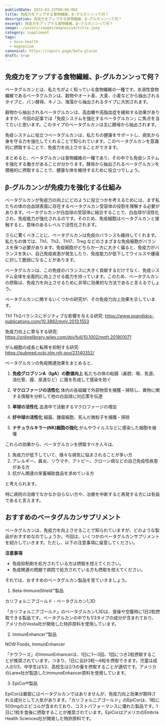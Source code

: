 ```yaml
---
publishDate: 2023-03-23T00:00:00Z
title: 免疫力をアップする食物繊維、β-グルカンンって何？
description: 免疫力をアップする食物繊維、β-グルカンンって何？
excerpt: 免疫力をアップする食物繊維、β-グルカンンって何？
image: ~/assets/images/magnesium/title.jpeg
category: suppliment
tags:
  - bore-health
  - magnesium
canonical: https://sapuri.page/beta-glucan
draft: true
---
```



## 免疫力をアップする食物繊維、β-グルカンンって何？

ベータグルカンとは、私たちがよく知っている食物繊維の一種です。水溶性食物繊維であるベータグルカンは、穀物やオート麦、大麦、小麦などから抽出されるタイプと、パン酵母、キノコ、海藻から抽出されるタイプに大別されます。

穀物から抽出されるベータグルカンは、高血糖や高脂血症を緩和する効果がありますが、今回の記事では「免疫システムを強化するベータグルカン」に焦点を当てたいと思います。このタイプのベータグルカンは主に酵母から抽出されます。

免疫システムに役立つベータグルカンは、私たちの健康をサポートし、病気から身を守る力を強化してくれることで知られています。このベータグルカンを意識的に摂取することで、免疫力を向上させることができます。

まとめると、ベータグルカンは食物繊維の一種であり、その中でも免疫システムを強化する働きがあることが分かります。酵母から抽出されるベータグルカンを積極的に摂取することで、健康な体を維持するために役立つでしょう。

## β-グルカンンが免疫力を強化する仕組み

ベータグルカンが免疫力の向上にどのように役立つかを考えるためには、まず私たちの体の白血球表面に存在するベータグルカン受容体の役割を理解する必要があります。ベータグルカンが白血球の受容体に結合することで、白血球が活性化され、免疫能力が強化されるのです。そのため、免疫細胞はベータグルカンと接触すると、意味のあるレベルで活性化されます。

さらに驚くべきことに、ベータグルカンは免疫のバランスも維持してくれます。私たちの体では、Th1、Th2、Th17、Treg などのさまざまな免疫細胞がバランスを保つ必要があります。免疫細胞がどちらか一方に大きく偏ると、免疫力がバランスを失い、自己免疫疾患が発生したり、免疫能力が低下してウイルスや腫瘍に対して脆弱になることがあります。

ベータグルカンは、この免疫のバランスに大きく貢献するだけでなく、免疫システム全体を全面的に向上させる能力を持っています。このため、ベータグルカンの摂取は、免疫力を向上させるために非常に効果的な方法であると言えるでしょう。

ベータグルカンに関するいくつかの研究が、その免疫力向上効果を示しています。

Th1 Th2バランスにポジティブな影響を与える研究:
https://www.spandidos-publications.com/10.3892/mmr.2013.1553

免疫力向上に寄与する研究:
https://onlinelibrary.wiley.com/doi/full/10.1002/mnfr.201901071

がん細胞の成長と転移を抑制する研究:
https://pubmed.ncbi.nlm.nih.gov/23140352/


ベータグルカンの免疫関連効果をまとめると、

1. **免疫グロブリンA（IgA）の数値向上**
私たちの体の粘膜（鼻腔、喉、気道、消化管、膣、尿道など）に膜を形成して感染を防ぐ

2. **マクロファージの活性化**
体内の各組織で外部物質を捕獲・掃除し、異物に関する情報を分析して他の白血球に対応策を伝達

3. **単球の活性化**
血液中で活動するマクロファージの増加

4. **好中球の活性化**
細菌、腫瘍細胞、死んだ微粒子を捕獲・掃除

5. **ナチュラルキラー(NK)細胞の強化**
がんやウイルスなどに感染した細胞を破壊

これらの効果から、ベータグルカンを摂取すべき人々は、

1. 免疫力が低下していて、様々な病気に悩まされることが多い方
2. アレルギー、鼻炎、リウマチ、アトピー、クローン病などの自己免疫性疾患がある方
3. 抗がん関連の栄養補助食品を求めている方

と考えられます。

特に病院の治療でなかなか治らない方や、治療を中断すると再発する方には有益であると言えます。


## おすすめのベータグルカンサプリメント

ベータグルカンは、免疫力を向上させることで知られていますが、どのような製品がおすすめなのでしょうか。今回は、いくつかのベータグルカンサプリメントを紹介していきます。ただし、以下の注意事項に留意してください。

**注意事項**

- 免疫抑制剤を処方されている方は摂取を控えてください。
- 免疫関連の問題で病院で処方されている方も摂取を控えてください。


それでは、おすすめのベータグルカン製品を見ていきましょう。

1. Beta-ImmuneShield™製品

カリフォルニアゴールド・ベータグルカン1,3D

「カリフォルニアゴールド」のベータグルカン1,3Dは、食後や空腹時に1日2粒摂取できる製品です。ベータグルカンの中でも1/3タイプの成分が含まれており、アメリカのVesta社が開発した特許原料を使用しています。


2. ImmunEnhancer™製品

NOW Foods, ImmunEnhancer

「ナウフーズ」のImmunEnhancerは、1日に1～3回、1回につき2粒摂取することが推奨されています。つまり、1日に合計3粒～6粒を摂取できます。児童は成人の1/3、中学生は1/2、高校生は2/3の量を摂取することが適切です。アメリカのLarex社が製造したImmuneEnhancer原料を使用しています。




3. EpiCor®️製品

EpiCorは厳密にはベータグルカンではありませんが、免疫力向上効果が期待される成分として人気があります。「カリフォルニアゴールド」のEpiCorは、1粒に500mgのエピコルが含まれており、コストパフォーマンスに優れた製品です。1日に1粒を食後に摂取することが推奨されています。EpiCorはアメリカのEmbria Health Sciences社が開発した特許原料です。
